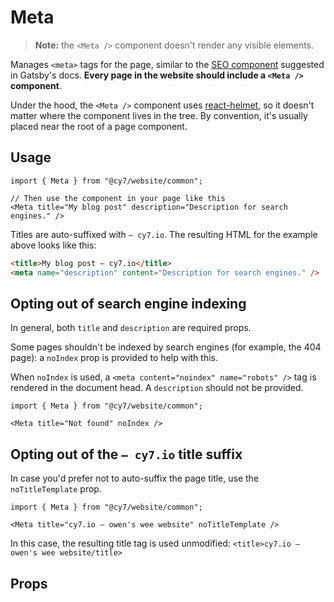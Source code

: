 
<Meta title="Website / Components / Meta" />

# Meta

> **Note:** the `<Meta />` component doesn't render any visible elements.

Manages `<meta>` tags for the page, similar to the [SEO component](https://www.gatsbyjs.org/docs/add-seo-component/) suggested in Gatsby's docs. **Every page in the website should include a `<Meta />` component**.

Under the hood, the `<Meta />` component uses [react-helmet](https://github.com/nfl/react-helmet), so it doesn't matter where the component lives in the tree. By convention, it's usually placed near the root of a page component.

## Usage

```tsx
import { Meta } from "@cy7/website/common";

// Then use the component in your page like this
<Meta title="My blog post" description="Description for search engines." />
```

Titles are auto-suffixed with `— cy7.io`. The resulting HTML for the example above looks like this:

```html
<title>My blog post — cy7.io</title>
<meta name="description" content="Description for search engines." />
```

## Opting out of search engine indexing

In general, both `title` and `description` are required props.

Some pages shouldn't be indexed by search engines (for example, the 404 page): a `noIndex` prop is provided to help with this.

When `noIndex` is used, a `<meta content="noindex" name="robots" />` tag is rendered in the document head. A `description` should not be provided.

```tsx
import { Meta } from "@cy7/website/common";

<Meta title="Not found" noIndex />
```

## Opting out of the `— cy7.io` title suffix

In case you'd prefer not to auto-suffix the page title, use the `noTitleTemplate` prop.

```tsx
import { Meta } from "@cy7/website/common";

<Meta title="cy7.io — owen's wee website" noTitleTemplate />
```

In this case, the resulting title tag is used unmodified: `<title>cy7.io — owen's wee website/title>`

## Props

<ArgsTable of={Cy7Meta} />
